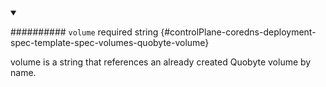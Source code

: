 
<details className="config-field" data-expandable="false" open>
<summary>

########## `volume` <span className="config-field-required" data-required="false">required</span> <span className="config-field-type">string</span> <span className="config-field-default"></span> <span className="config-field-enum"></span> {#controlPlane-coredns-deployment-spec-template-spec-volumes-quobyte-volume}

volume is a string that references an already created Quobyte volume by name.

</summary>



</details>
